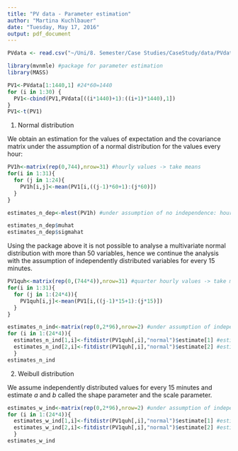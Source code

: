 ```yaml
---
title: "PV data - Parameter estimation"
author: "Martina Kuchlbauer"
date: "Tuesday, May 17, 2016"
output: pdf_document
---
```



```r
PVdata <- read.csv("~/Uni/8. Semester/Case Studies/CaseStudy/data/PVdata2csv.csv", header=FALSE) #load data

library(mvnmle) #package for parameter estimation
library(MASS)
```

```r
PV1<-PVdata[1:1440,1] #24*60=1440
for (i in 1:30) {
  PV1<-cbind(PV1,PVdata[((i*1440)+1):((i+1)*1440),1])
}
PV1<-t(PV1)
```


1. Normal distribution\


We obtain an estimation for the values of expectation and the covariance matrix under the assumption of a normal distribution for the values every hour: 

```r
PV1h<-matrix(rep(0,744),nrow=31) #hourly values -> take means
for(i in 1:31){
  for (j in 1:24){
    PV1h[i,j]<-mean(PV1[i,((j-1)*60+1):(j*60)])
  }
}

estimates_n_dep<-mlest(PV1h) #under assumption of no independence: hourly means and covariance matrix

estimates_n_dep$muhat
estimates_n_dep$sigmahat
```

Using the package above it is not possible to analyse a multivariate normal distribution with more than 50 variables, hence we continue the analysis with the assumption of independently distributed variables for every 15 minutes. 


```r
PV1quh<-matrix(rep(0,(744*4)),nrow=31) #quarter hourly values -> take means
for(i in 1:31){
  for (j in 1:(24*4)){
    PV1quh[i,j]<-mean(PV1[i,((j-1)*15+1):(j*15)])
  }
}

estimates_n_ind<-matrix(rep(0,2*96),nrow=2) #under assumption of independence
for (i in 1:(24*4)){
  estimates_n_ind[1,i]<-fitdistr(PV1quh[,i],"normal")$estimate[1] #estimate of mean (mu)
  estimates_n_ind[2,i]<-fitdistr(PV1quh[,i],"normal")$estimate[2] #estimate of std error (sigma)
  }
estimates_n_ind

```

2. Weibull distribution\

We assume independently distributed values for every 15 minutes and estimate $a$ and $b$ called the shape parameter and the scale parameter.

```r
estimates_w_ind<-matrix(rep(0,2*96),nrow=2) #under assumption of independence
for (i in 1:(24*4)){
  estimates_w_ind[1,i]<-fitdistr(PV1quh[,i],"normal")$estimate[1] #estimate of shape paramter
  estimates_w_ind[2,i]<-fitdistr(PV1quh[,i],"normal")$estimate[2] #estimate of scale parameter
  }
estimates_w_ind
```




